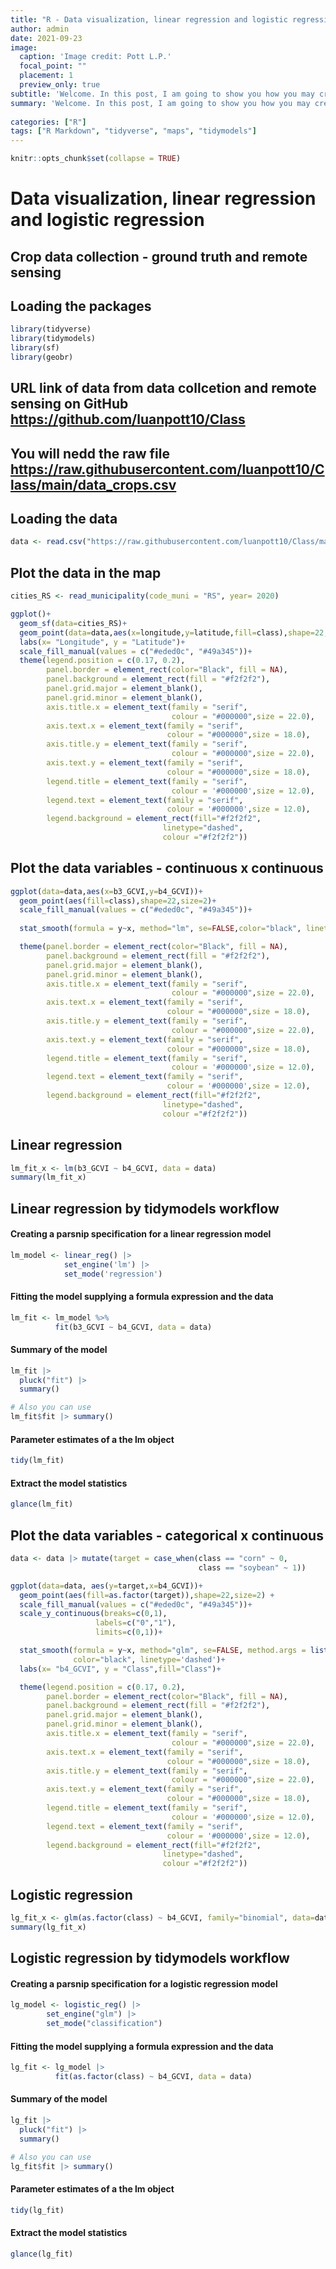 ```yaml
---
title: "R - Data visualization, linear regression and logistic regression"
author: admin
date: 2021-09-23
image:
  caption: 'Image credit: Pott L.P.'
  focal_point: ""
  placement: 1
  preview_only: true
subtitle: 'Welcome. In this post, I am going to show you how you may create point maps, linear regression and logistic regression utilizing base R tools and tidymodels workflow.'
summary: 'Welcome. In this post, I am going to show you how you may create point maps, linear regression and logistic regression utilizing base R tools and tidymodels workflow.'
  
categories: ["R"]
tags: ["R Markdown", "tidyverse", "maps", "tidymodels"]
---
```


```r
knitr::opts_chunk$set(collapse = TRUE)
```

# Data visualization, linear regression and logistic regression
## Crop data collection - ground truth and remote sensing

## Loading the packages
```r
library(tidyverse)
library(tidymodels)
library(sf)
library(geobr)
```

## URL link of data from data collcetion and remote sensing on GitHub <https://github.com/luanpott10/Class>

## You will nedd the raw file <https://raw.githubusercontent.com/luanpott10/Class/main/data_crops.csv>

## Loading the data
```r
data <- read.csv("https://raw.githubusercontent.com/luanpott10/Class/main/data_crops.csv")
```

## Plot the data in the map
```r
cities_RS <- read_municipality(code_muni = "RS", year= 2020)

ggplot()+
  geom_sf(data=cities_RS)+
  geom_point(data=data,aes(x=longitude,y=latitude,fill=class),shape=22,size=2)+
  labs(x= "Longitude", y = "Latitude")+
  scale_fill_manual(values = c("#eded0c", "#49a345"))+
  theme(legend.position = c(0.17, 0.2),
        panel.border = element_rect(color="Black", fill = NA),
        panel.background = element_rect(fill = "#f2f2f2"),
        panel.grid.major = element_blank(),
        panel.grid.minor = element_blank(),
        axis.title.x = element_text(family = "serif",
                                    colour = "#000000",size = 22.0),
        axis.text.x = element_text(family = "serif",
                                   colour = "#000000",size = 18.0),
        axis.title.y = element_text(family = "serif",
                                    colour = "#000000",size = 22.0),
        axis.text.y = element_text(family = "serif",
                                   colour = "#000000",size = 18.0),
        legend.title = element_text(family = "serif",
                                    colour = '#000000',size = 12.0),
        legend.text = element_text(family = "serif",
                                   colour = '#000000',size = 12.0),
        legend.background = element_rect(fill="#f2f2f2",
                                  linetype="dashed", 
                                  colour ="#f2f2f2"))
```

## Plot the data variables - continuous x continuous
```r
ggplot(data=data,aes(x=b3_GCVI,y=b4_GCVI))+
  geom_point(aes(fill=class),shape=22,size=2)+
  scale_fill_manual(values = c("#eded0c", "#49a345"))+
  
  stat_smooth(formula = y~x, method="lm", se=FALSE,color="black", linetype='dashed')+

  theme(panel.border = element_rect(color="Black", fill = NA),
        panel.background = element_rect(fill = "#f2f2f2"),
        panel.grid.major = element_blank(),
        panel.grid.minor = element_blank(),
        axis.title.x = element_text(family = "serif",
                                    colour = "#000000",size = 22.0),
        axis.text.x = element_text(family = "serif",
                                   colour = "#000000",size = 18.0),
        axis.title.y = element_text(family = "serif",
                                    colour = "#000000",size = 22.0),
        axis.text.y = element_text(family = "serif",
                                   colour = "#000000",size = 18.0),
        legend.title = element_text(family = "serif",
                                    colour = '#000000',size = 12.0),
        legend.text = element_text(family = "serif",
                                   colour = '#000000',size = 12.0),
        legend.background = element_rect(fill="#f2f2f2",
                                  linetype="dashed", 
                                  colour ="#f2f2f2"))
```

## Linear regression
```r
lm_fit_x <- lm(b3_GCVI ~ b4_GCVI, data = data)
summary(lm_fit_x)
```

## Linear regression by tidymodels workflow
#### Creating a parsnip specification for a linear regression model
```r
lm_model <- linear_reg() |> 
            set_engine('lm') |> 
            set_mode('regression')
```

#### Fitting the model supplying a formula expression and the data
```r
lm_fit <- lm_model %>% 
          fit(b3_GCVI ~ b4_GCVI, data = data)
```

#### Summary of the model
```r
lm_fit |> 
  pluck("fit") |> 
  summary()

# Also you can use
lm_fit$fit |> summary()
```

#### Parameter estimates of a the lm object
```r
tidy(lm_fit)
```

#### Extract the model statistics
```r
glance(lm_fit)
```

## Plot the data variables - categorical x continuous
```r
data <- data |> mutate(target = case_when(class == "corn" ~ 0,
                                          class == "soybean" ~ 1))

ggplot(data=data, aes(y=target,x=b4_GCVI))+
  geom_point(aes(fill=as.factor(target)),shape=22,size=2) +
  scale_fill_manual(values = c("#eded0c", "#49a345"))+
  scale_y_continuous(breaks=c(0,1),
                   labels=c("0","1"),
                   limits=c(0,1))+

  stat_smooth(formula = y~x, method="glm", se=FALSE, method.args = list(family=binomial),
              color="black", linetype='dashed')+
  labs(x= "b4_GCVI", y = "Class",fill="Class")+

  theme(legend.position = c(0.17, 0.2),
        panel.border = element_rect(color="Black", fill = NA),
        panel.background = element_rect(fill = "#f2f2f2"),
        panel.grid.major = element_blank(),
        panel.grid.minor = element_blank(),
        axis.title.x = element_text(family = "serif",
                                    colour = "#000000",size = 22.0),
        axis.text.x = element_text(family = "serif",
                                   colour = "#000000",size = 18.0),
        axis.title.y = element_text(family = "serif",
                                    colour = "#000000",size = 22.0),
        axis.text.y = element_text(family = "serif",
                                   colour = "#000000",size = 18.0),
        legend.title = element_text(family = "serif",
                                    colour = '#000000',size = 12.0),
        legend.text = element_text(family = "serif",
                                   colour = '#000000',size = 12.0),
        legend.background = element_rect(fill="#f2f2f2",
                                  linetype="dashed", 
                                  colour ="#f2f2f2"))
```

## Logistic regression
```r
lg_fit_x <- glm(as.factor(class) ~ b4_GCVI, family="binomial", data=data)
summary(lg_fit_x)
```


## Logistic regression by tidymodels workflow
#### Creating a parsnip specification for a logistic regression model
```r
lg_model <- logistic_reg() |> 
        set_engine("glm") |> 
        set_mode("classification")
```

#### Fitting the model supplying a formula expression and the data
```r
lg_fit <- lg_model |> 
          fit(as.factor(class) ~ b4_GCVI, data = data)
```

#### Summary of the model
```r
lg_fit |> 
  pluck("fit") |> 
  summary()

# Also you can use
lg_fit$fit |> summary()
```

#### Parameter estimates of a the lm object
```r
tidy(lg_fit)
```

#### Extract the model statistics
```r
glance(lg_fit)
```



